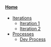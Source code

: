 ====[[Home]]====
* [[Iterations]]
** [[Iteration 1]]
** [[Iteration 2]]
* [[Processes]]
** [[Dev Process]]

